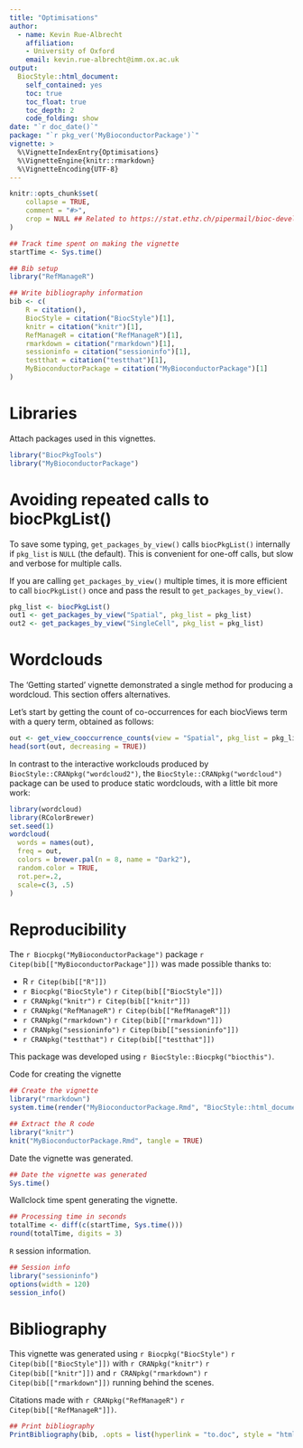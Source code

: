 ```yaml
---
title: "Optimisations"
author: 
  - name: Kevin Rue-Albrecht
    affiliation:
    - University of Oxford
    email: kevin.rue-albrecht@imm.ox.ac.uk
output: 
  BiocStyle::html_document:
    self_contained: yes
    toc: true
    toc_float: true
    toc_depth: 2
    code_folding: show
date: "`r doc_date()`"
package: "`r pkg_ver('MyBioconductorPackage')`"
vignette: >
  %\VignetteIndexEntry{Optimisations}
  %\VignetteEngine{knitr::rmarkdown}
  %\VignetteEncoding{UTF-8}  
---
```


```r
knitr::opts_chunk$set(
    collapse = TRUE,
    comment = "#>",
    crop = NULL ## Related to https://stat.ethz.ch/pipermail/bioc-devel/2020-April/016656.html
)
```


```r
## Track time spent on making the vignette
startTime <- Sys.time()

## Bib setup
library("RefManageR")

## Write bibliography information
bib <- c(
    R = citation(),
    BiocStyle = citation("BiocStyle")[1],
    knitr = citation("knitr")[1],
    RefManageR = citation("RefManageR")[1],
    rmarkdown = citation("rmarkdown")[1],
    sessioninfo = citation("sessioninfo")[1],
    testthat = citation("testthat")[1],
    MyBioconductorPackage = citation("MyBioconductorPackage")[1]
)
```

# Libraries

Attach packages used in this vignettes.

```r
library("BiocPkgTools")
library("MyBioconductorPackage")
```

# Avoiding repeated calls to biocPkgList()

To save some typing, `get_packages_by_view()` calls `biocPkgList()` internally if `pkg_list` is `NULL` (the default).
This is convenient for one-off calls, but slow and verbose for multiple calls.

If you are calling `get_packages_by_view()` multiple times, it is more efficient to call `biocPkgList()` once and pass the result to `get_packages_by_view()`.

```r
pkg_list <- biocPkgList()
out1 <- get_packages_by_view("Spatial", pkg_list = pkg_list)
out2 <- get_packages_by_view("SingleCell", pkg_list = pkg_list)
```

# Wordclouds

The 'Getting started' vignette demonstrated a single method for producing a wordcloud.
This section offers alternatives.

Let's start by getting the count of co-occurrences for each biocViews term with a query term, obtained as follows:

```r
out <- get_view_cooccurrence_counts(view = "Spatial", pkg_list = pkg_list)
head(sort(out, decreasing = TRUE))
```

In contrast to the interactive workclouds produced by `BiocStyle::CRANpkg("wordcloud2")`,
the `BiocStyle::CRANpkg("wordcloud")` package can be used to produce static wordclouds,
with a little bit more work:

```r
library(wordcloud)
library(RColorBrewer)
set.seed(1)
wordcloud(
  words = names(out),
  freq = out,
  colors = brewer.pal(n = 8, name = "Dark2"),
  random.color = TRUE,
  rot.per=.2,
  scale=c(3, .5)
)
```

# Reproducibility

The `r Biocpkg("MyBioconductorPackage")` package `r Citep(bib[["MyBioconductorPackage"]])` was made possible thanks to:

* R `r Citep(bib[["R"]])`
* `r Biocpkg("BiocStyle")` `r Citep(bib[["BiocStyle"]])`
* `r CRANpkg("knitr")` `r Citep(bib[["knitr"]])`
* `r CRANpkg("RefManageR")` `r Citep(bib[["RefManageR"]])`
* `r CRANpkg("rmarkdown")` `r Citep(bib[["rmarkdown"]])`
* `r CRANpkg("sessioninfo")` `r Citep(bib[["sessioninfo"]])`
* `r CRANpkg("testthat")` `r Citep(bib[["testthat"]])`

This package was developed using `r BiocStyle::Biocpkg("biocthis")`.


Code for creating the vignette

```r
## Create the vignette
library("rmarkdown")
system.time(render("MyBioconductorPackage.Rmd", "BiocStyle::html_document"))

## Extract the R code
library("knitr")
knit("MyBioconductorPackage.Rmd", tangle = TRUE)
```

Date the vignette was generated.

```r
## Date the vignette was generated
Sys.time()
```

Wallclock time spent generating the vignette.

```r
## Processing time in seconds
totalTime <- diff(c(startTime, Sys.time()))
round(totalTime, digits = 3)
```

`R` session information.

```r
## Session info
library("sessioninfo")
options(width = 120)
session_info()
```



# Bibliography

This vignette was generated using `r Biocpkg("BiocStyle")` `r Citep(bib[["BiocStyle"]])`
with `r CRANpkg("knitr")` `r Citep(bib[["knitr"]])` and `r CRANpkg("rmarkdown")` `r Citep(bib[["rmarkdown"]])` running behind the scenes.

Citations made with `r CRANpkg("RefManageR")` `r Citep(bib[["RefManageR"]])`.

```r
## Print bibliography
PrintBibliography(bib, .opts = list(hyperlink = "to.doc", style = "html"))
```
